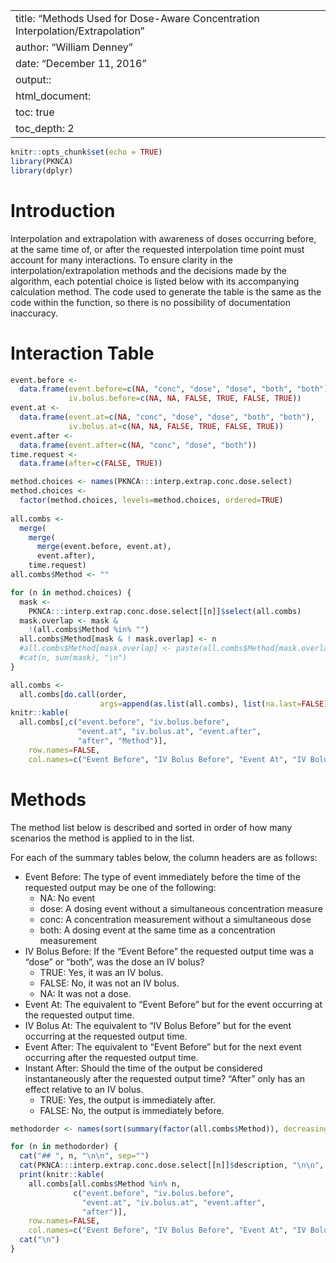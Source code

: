 <!--
%\VignetteEngine{knitr::rmarkdown}
%\VignetteIndexEntry{Computing NCA Parameters for Theophylline}
-->
---
title: "Methods Used for Dose-Aware Concentration Interpolation/Extrapolation"
author: "William Denney"
date: "December 11, 2016"
output::
  html_document:
    toc: true
    toc_depth: 2
---

```r
knitr::opts_chunk$set(echo = TRUE)
library(PKNCA)
library(dplyr)
```

# Introduction

Interpolation and extrapolation with awareness of doses occurring before, at the same time of, or after the requested interpolation time point must account for many interactions.  To ensure clarity in the interpolation/extrapolation methods and the decisions made by the algorithm, each potential choice is listed below with its accompanying calculation method.  The code used to generate the table is the same as the code within the function, so there is no possibility of documentation inaccuracy.

# Interaction Table

```r
event.before <-
  data.frame(event.before=c(NA, "conc", "dose", "dose", "both", "both"),
             iv.bolus.before=c(NA, NA, FALSE, TRUE, FALSE, TRUE))
event.at <-
  data.frame(event.at=c(NA, "conc", "dose", "dose", "both", "both"),
             iv.bolus.at=c(NA, NA, FALSE, TRUE, FALSE, TRUE))
event.after <-
  data.frame(event.after=c(NA, "conc", "dose", "both"))
time.request <-
  data.frame(after=c(FALSE, TRUE))

method.choices <- names(PKNCA:::interp.extrap.conc.dose.select)
method.choices <-
  factor(method.choices, levels=method.choices, ordered=TRUE)
         
all.combs <-
  merge(
    merge(
      merge(event.before, event.at),
      event.after),
    time.request)
all.combs$Method <- ""

for (n in method.choices) {
  mask <-
    PKNCA:::interp.extrap.conc.dose.select[[n]]$select(all.combs)
  mask.overlap <- mask &
    !(all.combs$Method %in% "")
  all.combs$Method[mask & ! mask.overlap] <- n
  #all.combs$Method[mask.overlap] <- paste(all.combs$Method[mask.overlap], n, sep="; ")
  #cat(n, sum(mask), "\n")
}

all.combs <-
  all.combs[do.call(order,
                    args=append(as.list(all.combs), list(na.last=FALSE))),]
knitr::kable(
  all.combs[,c("event.before", "iv.bolus.before",
               "event.at", "iv.bolus.at", "event.after",
               "after", "Method")],
    row.names=FALSE,
    col.names=c("Event Before", "IV Bolus Before", "Event At", "IV Bolus At", "Event After", "Instant After", "Method Used"))
```

# Methods

The method list below is described and sorted in order of how many scenarios the method is applied to in the list.

For each of the summary tables below, the column headers are as follows:

* Event Before: The type of event immediately before the time of the requested output may be one of the following:
    * NA: No event
    * dose: A dosing event without a simultaneous concentration measure
    * conc: A concentration measurement without a simultaneous dose
    * both: A dosing event at the same time as a concentration measurement
* IV Bolus Before:  If the "Event Before" the requested output time was a "dose" or "both", was the dose an IV bolus?
    * TRUE: Yes, it was an IV bolus.
    * FALSE: No, it was not an IV bolus.
    * NA: It was not a dose.
* Event At: The equivalent to "Event Before" but for the event occurring at the requested output time.
* IV Bolus At:  The equivalent to "IV Bolus Before" but for the event occurring at the requested output time.
* Event After: The equivalent to "Event Before" but for the next event occurring after the requested output time.
* Instant After:  Should the time of the output be considered instantaneously after the requested output time?  "After" only has an effect relative to an IV bolus.
    * TRUE: Yes, the output is immediately after.
    * FALSE: No, the output is immediately before.

```r
methodorder <- names(sort(summary(factor(all.combs$Method)), decreasing=TRUE))

for (n in methodorder) {
  cat("## ", n, "\n\n", sep="")
  cat(PKNCA:::interp.extrap.conc.dose.select[[n]]$description, "\n\n", sep="")
  print(knitr::kable(
    all.combs[all.combs$Method %in% n,
              c("event.before", "iv.bolus.before",
                "event.at", "iv.bolus.at", "event.after",
                "after")],
    row.names=FALSE,
    col.names=c("Event Before", "IV Bolus Before", "Event At", "IV Bolus At", "Event After", "Instant After")))
  cat("\n")
}
```
